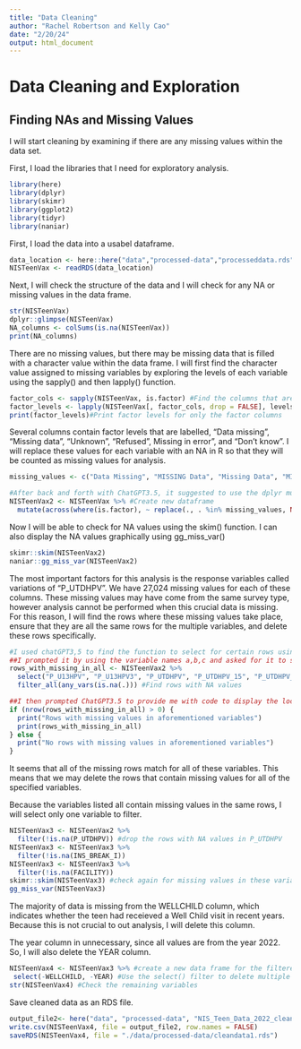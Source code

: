 ---
title: "Data Cleaning"
author: "Rachel Robertson and Kelly Cao"
date: "2/20/24"
output: html_document
---
# Data Cleaning and Exploration
## Finding NAs and Missing Values
I will start cleaning by examining if there are any missing values within the data set.

First, I load the libraries that I need for exploratory analysis.
```{r}
library(here)
library(dplyr)
library(skimr)
library(ggplot2)
library(tidyr)
library(naniar)
```
First, I load the data into a usabel dataframe.
```{r}
data_location <- here::here("data","processed-data","processeddata.rds")
NISTeenVax <- readRDS(data_location)
```

Next, I will check the structure of the data and I will check for any NA or missing values in the data frame.
```{r}
str(NISTeenVax)
dplyr::glimpse(NISTeenVax)
NA_columns <- colSums(is.na(NISTeenVax))
print(NA_columns)
```
There are no missing values, but there may be missing data that is filled with a character value within the data frame. I will first find the character value assigned to missing variables by exploring the levels of each variable using the sapply() and then lapply() function.
```{r}
factor_cols <- sapply(NISTeenVax, is.factor) #Find the columns that are factor variables
factor_levels <- lapply(NISTeenVax[, factor_cols, drop = FALSE], levels) #Find the levels of each factor variable
print(factor_levels)#Print factor levels for only the factor columns
```
Several columns contain factor levels that are labelled, "Data missing", "Missing data", "Unknown", "Refused", Missing in error", and "Don't know". I will replace these values for each variable with an NA in R so that they will be counted as missing values for analysis.
```{r}
missing_values <- c("Data Missing", "MISSING Data", "Missing Data", "MISSING IN ERROR") #Group all of the factor levels that indicate a missing value

#After back and forth with ChatGPT3.5, it suggested to use the dplyr mutate function and replace function to specify that factor variables with the levels in the group above will have those level values replaced with NA
NISTeenVax2 <- NISTeenVax %>% #Create new dataframe
  mutate(across(where(is.factor), ~ replace(., . %in% missing_values, NA))) #mutate only at factor variables in the dataframe and replace the levels specified above with NA for those factors
```
Now I will be able to check for NA values using the skim() function. I can also display the NA values graphically using gg_miss_var()
```{r}
skimr::skim(NISTeenVax2)
naniar::gg_miss_var(NISTeenVax2)
```
The most important factors for this analysis is the response variables called variations of "P_UTDHPV".
We have 27,024 missing values for each of these columns. These missing values may have come from the same survey type, however analysis cannot be performed when this crucial data is missing. For this reason, I will find the rows where these missing values take place, ensure that they are all the same rows for the multiple variables, and delete these rows specifically.
```{r}
#I used chatGPT3,5 to find the function to select for certain rows using dplyr and then filter these for NA values
##I prompted it by using the variable names a,b,c and asked for it to select these columns and filter for the rows with missing variables
rows_with_missing_in_all <- NISTeenVax2 %>%
  select("P_U13HPV", "P_U13HPV3", "P_UTDHPV", "P_UTDHPV_15", "P_UTDHPV_15INT", "P_UTDHPV2", "P_UTDHPV3") %>% #select for columns in question
  filter_all(any_vars(is.na(.))) #Find rows with NA values

##I then prompted ChatGPT3.5 to provide me with code to display the location of these rows so that I may check if they all matched.
if (nrow(rows_with_missing_in_all) > 0) {
  print("Rows with missing values in aforementioned variables")
  print(rows_with_missing_in_all)
} else {
  print("No rows with missing values in aforementioned variables")
}

```
It seems that all of the missing rows match for all of these variables. This means that we may delete the rows that contain missing values for all of the specified variables.

Because the variables listed all contain missing values in the same rows, I will select only one variable to filter.
```{r}
NISTeenVax3 <- NISTeenVax2 %>%
  filter(!is.na(P_UTDHPV)) #drop the rows with NA values in P_UTDHPV
NISTeenVax3 <- NISTeenVax3 %>%
  filter(!is.na(INS_BREAK_I))
NISTeenVax3 <- NISTeenVax3 %>%
  filter(!is.na(FACILITY))
skimr::skim(NISTeenVax3) #check again for missing values in these variables
gg_miss_var(NISTeenVax3)
```
The majority of data is missing from the WELLCHILD column, which indicates whether the teen had receieved a Well Child visit in recent years. Because this is not crucial to out analysis, I will delete this column. 

The year column in unnecessary, since all values are from the year 2022. So, I will also delete the YEAR column.
```{r}
NISTeenVax4 <- NISTeenVax3 %>% #create a new data frame for the filtered data
 select(-WELLCHILD, -YEAR) #Use the select() filter to delete multiple columns from the data frame
str(NISTeenVax4) #Check the remaining variables
```

Save cleaned data as an RDS file.
```{r}
output_file2<- here("data", "processed-data", "NIS_Teen_Data_2022_clean1.csv")
write.csv(NISTeenVax4, file = output_file2, row.names = FALSE)
saveRDS(NISTeenVax4, file = "./data/processed-data/cleandata1.rds")
```

